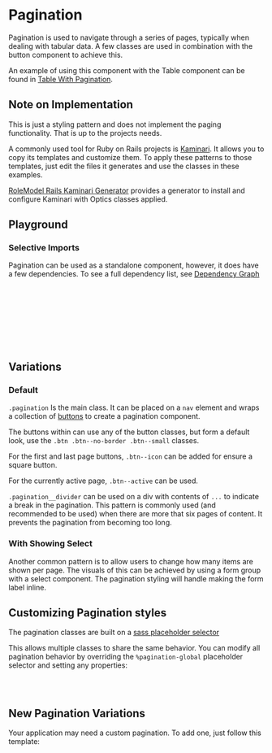 

<Meta of={PaginationStories} />

# Pagination

Pagination is used to navigate through a series of pages, typically when dealing with tabular data.
A few classes are used in combination with the button component to achieve this.

An example of using this component with the Table component can be found in [Table With Pagination](?path=/docs/content-components-table--docs#with-pagination).

## Note on Implementation

This is just a styling pattern and does not implement the paging functionality. That is up to the projects needs.

A commonly used tool for Ruby on Rails projects is [Kaminari](https://github.com/kaminari/kaminari). It allows you to copy its templates and customize them. To apply these patterns to those templates, just edit the files it generates and use the classes in these examples.

[RoleModel Rails Kaminari Generator](https://github.com/RoleModel/rolemodel_rails/tree/master/lib/generators/rolemodel/kaminari) provides a generator to install and configure Kaminari with Optics classes applied.

## Playground

<Canvas of={PaginationStories.Default} />
<Controls of={PaginationStories.Default} />

### Selective Imports

Pagination can be used as a standalone component, however, it does have a few dependencies. To see a full dependency list, see [Dependency Graph](?path=/docs/overview-selective-imports--docs#dependencies)

```css
// Depends on
@import '@rolemodel/optics/dist/scss/core/tokens';
@import '@rolemodel/optics/dist/scss/core/base';
@import '@rolemodel/optics/dist/scss/core/button';
@import '@rolemodel/optics/dist/scss/core/form';

// Component
@import '@rolemodel/optics/dist/scss/components/pagination';
```

## Variations

### Default

`.pagination` Is the main class. It can be placed on a `nav` element and wraps a collection of [buttons](?path=/docs/navigation-components-button--docs) to create a pagination component.

The buttons within can use any of the button classes, but form a default look, use the `.btn .btn--no-border .btn--small` classes.

For the first and last page buttons, `.btn--icon` can be added for ensure a square button.

For the currently active page, `.btn--active` can be used.

`.pagination__divider` can be used on a div with contents of `...` to indicate a break in the pagination.
This pattern is commonly used (and recommended to be used) when there are more that six pages of content. It prevents the pagination from becoming too long.

<Canvas of={PaginationStories.Default} />

### With Showing Select

Another common pattern is to allow users to change how many items are shown per page. The visuals of this can be achieved by using a form group with a select component. The pagination styling will handle making the form label inline.

<Canvas of={PaginationStories.WithShowing} />

## Customizing Pagination styles

<div
  dangerouslySetInnerHTML={{
    __html: createAlert({
      title: 'Important!',
      description: 'These patterns represent how to customize the style of the pagination for your project.',
    }).outerHTML,
  }}
></div>

The pagination classes are built on a [sass placeholder selector](https://sass-lang.com/documentation/style-rules/placeholder-selectors)

This allows multiple classes to share the same behavior. You can modify all pagination behavior by overriding the `%pagination-global` placeholder selector
and setting any properties:

```css
%pagination-global {
}
```

## New Pagination Variations

<div
  dangerouslySetInnerHTML={{
    __html: createAlert({
      title: 'Important!',
      description: 'These patterns represent how to create new variations of the pagination for your project.',
    }).outerHTML,
  }}
></div>

Your application may need a custom pagination. To add one, just follow this template:

```css
  @extend %pagination-global;
.pagination-{name} {
}
```
